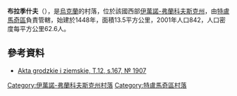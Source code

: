 {{coord|48|55|47|N|25|2|16|E|scale:30000|display=title}}

'''布拉季什夫'''（{{lang-uk|Братишів}}），是[[烏克蘭|烏克蘭]]的村落，位於該國西部[[伊萬諾-弗蘭科夫斯克州|伊萬諾-弗蘭科夫斯克州]]，由[[特盧馬奇區|特盧馬奇區]]負責管轄，始建於1448年，面積13.5平方公里，2001年人口842，人口密度每平方公里62.6人。

==參考資料==
*[http://polona.pl/item/665606/93/ Akta grodzkie i ziemskie, T.12, s.167, № 1907] {{Wayback|url=http://polona.pl/item/665606/93/ |date=20160105051640 }} {{ref-la}}

{{DEFAULTSORT:Братишів}}
[[Category:伊萬諾-弗蘭科夫斯克州村落|Category:伊萬諾-弗蘭科夫斯克州村落]]
[[Category:特盧馬奇區村落|Category:特盧馬奇區村落]]


{{IvanoFrankivsk-geo-stub}}